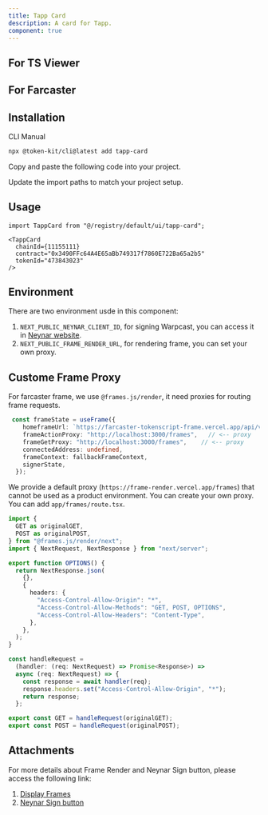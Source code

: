```yaml
---
title: Tapp Card
description: A card for Tapp.
component: true
---
```


## For TS Viewer

<ComponentPreview
  name="tapp-card-demo"
  className="[&_.preview>[data-orientation=vertical]]:sm:max-w-[70%]"
  description="An tapp card for TS Viewer"
/>

## For Farcaster

<ComponentPreview
  name="tapp-card-farcaster-demo"
  className="[&_.preview>[data-orientation=vertical]]:sm:max-w-[70%]"
  description="An tapp card for Farcaster"
/>

## Installation

<Tabs defaultValue="cli">

<TabsList>
  <TabsTrigger value="cli">CLI</TabsTrigger>
  <TabsTrigger value="manual">Manual</TabsTrigger>
</TabsList>

<TabsContent value="cli">

```bash
npx @token-kit/cli@latest add tapp-card
```

</TabsContent>

<TabsContent value="manual">

<Steps>

<Step>Copy and paste the following code into your project.</Step>

<ComponentSource name="tapp-card" />

<Step>Update the import paths to match your project setup.</Step>

</Steps>

</TabsContent>

</Tabs>

## Usage

```tsx
import TappCard from "@/registry/default/ui/tapp-card";
```

```tsx
<TappCard
  chainId={11155111}
  contract="0x3490FFc64A4E65aBb749317f7860E722Ba65a2b5"
  tokenId="473843023"
/>
```

## Environment

There are two environment usde in this component:

1. `NEXT_PUBLIC_NEYNAR_CLIENT_ID`, for signing Warpcast, you can access it in [Neynar website](https://neynar.com/).
2. `NEXT_PUBLIC_FRAME_RENDER_URL`, for rendering frame, you can set your own proxy.

## Custome Frame Proxy

For farcaster frame, we use `@frames.js/render`, it need proxies for routing frame requests. 

```typescript
 const frameState = useFrame({
    homeframeUrl: `https://farcaster-tokenscript-frame.vercel.app/api/view/${chainId}/${contract}?tokenId=${tokenId}`,
    frameActionProxy: "http://localhost:3000/frames",   // <-- proxy
    frameGetProxy: "http://localhost:3000/frames",    // <-- proxy
    connectedAddress: undefined,
    frameContext: fallbackFrameContext,
    signerState,
  });

```

We provide a default proxy (`https://frame-render.vercel.app/frames`) that cannot be used as a product environment. You can create your own proxy. You can add `app/frames/route.tsx`.

```typescript
import {
  GET as originalGET,
  POST as originalPOST,
} from "@frames.js/render/next";
import { NextRequest, NextResponse } from "next/server";

export function OPTIONS() {
  return NextResponse.json(
    {},
    {
      headers: {
        "Access-Control-Allow-Origin": "*",
        "Access-Control-Allow-Methods": "GET, POST, OPTIONS",
        "Access-Control-Allow-Headers": "Content-Type",
      },
    },
  );
}

const handleRequest =
  (handler: (req: NextRequest) => Promise<Response>) =>
  async (req: NextRequest) => {
    const response = await handler(req);
    response.headers.set("Access-Control-Allow-Origin", "*");
    return response;
  };

export const GET = handleRequest(originalGET);
export const POST = handleRequest(originalPOST);

```

## Attachments

For more details about Frame Render and Neynar Sign button, please access the following link:

1. [Display Frames](https://framesjs.org/guides/apps/display-frames)
2. [Neynar Sign button](https://docs.neynar.com/docs/react-implementation)